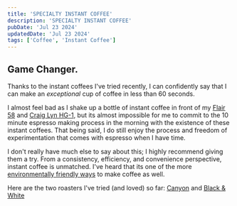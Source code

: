 ```yaml
---
title: 'SPECIALTY INSTANT COFFEE'
description: 'SPECIALTY INSTANT COFFEE'
pubDate: 'Jul 23 2024'
updatedDate: 'Jul 23 2024'
tags: ['Coffee', 'Instant Coffee']
---
```


## Game Changer.

Thanks to the instant coffees I've tried recently, I can confidently say that I can make an *exceptional* cup of coffee in less than 60 seconds.

I almost feel bad as I shake up a bottle of instant coffee in front of my [Flair 58](https://flairespresso.com/product/flair-58/) and [Craig Lyn HG-1](https://craiglyn.com/product/hg-1-prime/), but its almost impossible for me to commit to the 10 minute espresso making process in the morning with the existence of these instant coffees. That being said, I do still enjoy the process and freedom of experimentation that comes with espresso when I have time. 

I don't really have much else to say about this; I highly recommend giving them a try. From a consistency, efficiency, and convenience perspective, instant coffee is unmatched. I've heard that its one of the more [environmentally friendly ways](https://www.youtube.com/watch?v=5-zOtDW4AWI) to make coffee as well. 

Here are the two roasters I've tried (and loved) so far: [Canyon](https://canyoncoffee.co/collections/canyon-instant-coffee) and [Black & White](https://www.blackwhiteroasters.com/collections/specialty-instant-coffee)